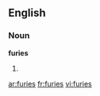 ==English==
===Noun===
'''furies'''
# {{plural of|[[fury]]}}

[[ar:furies]]
[[fr:furies]]
[[vi:furies]]